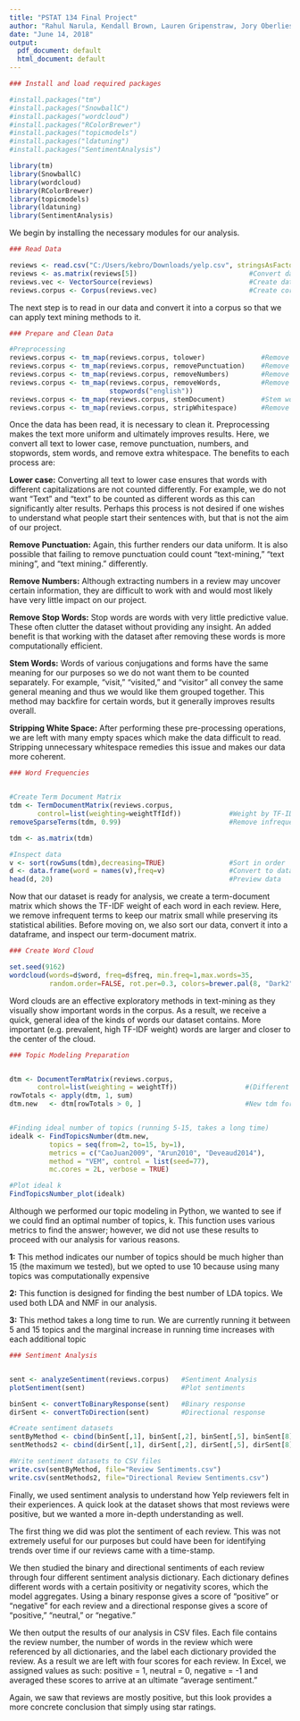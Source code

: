 ---
title: "PSTAT 134 Final Project"
author: "Rahul Narula, Kendall Brown, Lauren Gripenstraw, Jory Oberlies"
date: "June 14, 2018"
output:
  pdf_document: default
  html_document: default
---
  


```{r, , warning=FALSE, message=FALSE}
### Install and load required packages

#install.packages("tm")
#install.packages("SnowballC")
#install.packages("wordcloud")
#install.packages("RColorBrewer")
#install.packages("topicmodels")
#install.packages("ldatuning")
#install.packages("SentimentAnalysis")

library(tm)
library(SnowballC)
library(wordcloud)
library(RColorBrewer)
library(topicmodels)
library(ldatuning)
library(SentimentAnalysis)
```

We begin by installing the necessary modules for our analysis.


```{r}
### Read Data

reviews <- read.csv("C:/Users/kebro/Downloads/yelp.csv", stringsAsFactors = F)       #Read dataset
reviews <- as.matrix(reviews[5])                            #Convert data to matrix
reviews.vec <- VectorSource(reviews)                        #Create data vector
reviews.corpus <- Corpus(reviews.vec)                       #Create corpus
```

The next step is to read in our data and convert it into a corpus so that we can apply text mining methods to it.


```{r}
### Prepare and Clean Data

#Preprocessing
reviews.corpus <- tm_map(reviews.corpus, tolower)              #Remove capital letters
reviews.corpus <- tm_map(reviews.corpus, removePunctuation)    #Remove punctuation
reviews.corpus <- tm_map(reviews.corpus, removeNumbers)        #Remove numbers
reviews.corpus <- tm_map(reviews.corpus, removeWords,          #Remove stopwords
                         stopwords("english"))     
reviews.corpus <- tm_map(reviews.corpus, stemDocument)         #Stem words
reviews.corpus <- tm_map(reviews.corpus, stripWhitespace)      #Remove whitespace
```

Once the data has been read, it is necessary to clean it. Preprocessing makes the text more uniform and ultimately improves results. Here, we convert all text to lower case, remove punctuation, numbers, and stopwords, stem words, and remove extra whitespace. The benefits to each process are:

**Lower case:** Converting all text to lower case ensures that words with different capitalizations are not counted differently. For example, we do not want "Text" and "text" to be counted as different words as this can significantly alter results. Perhaps this process is not desired if one wishes to understand what people start their sentences with, but that is not the aim of our project.

**Remove Punctuation:** Again, this further renders our data uniform. It is also possible that failing to remove punctuation could count "text-mining," "text mining", and "text mining." differently.

**Remove Numbers:** Although extracting numbers in a review may uncover certain information, they are difficult to work with and would most likely have very little impact on our project.

**Remove Stop Words:** Stop words are words with very little predictive value. These often clutter the dataset without providing any insight. An added benefit is that working with the dataset after removing these words is more computationally efficient.

**Stem Words:** Words of various conjugations and forms have the same meaning for our purposes so we do not want them to be counted separately. For example, "visit," "visited," and "visitor" all convey the same general meaning and thus we would like them grouped together. This method may backfire for certain words, but it generally improves results overall.

**Stripping White Space:** After performing these pre-processing operations, we are left with many empty spaces which make the data difficult to read. Stripping unnecessary whitespace remedies this issue and makes our data more coherent.


```{r}
### Word Frequencies


#Create Term Document Matrix
tdm <- TermDocumentMatrix(reviews.corpus,
       control=list(weighting=weightTfIdf))            #Weight by TF-IDF
removeSparseTerms(tdm, 0.99)                           #Remove infrequent terms

tdm <- as.matrix(tdm)

#Inspect data
v <- sort(rowSums(tdm),decreasing=TRUE)                #Sort in order
d <- data.frame(word = names(v),freq=v)                #Convert to dataframe
head(d, 20)                                            #Preview data
```

Now that our dataset is ready for analysis, we create a term-document matrix which shows the TF-IDF weight of each word in each review. Here, we remove infrequent terms to keep our matrix small while preserving its statistical abilities. Before moving on, we also sort our data, convert it into a dataframe, and inspect our term-document matrix.


```{r}
### Create Word Cloud

set.seed(9162)
wordcloud(words=d$word, freq=d$freq, min.freq=1,max.words=35, 
          random.order=FALSE, rot.per=0.3, colors=brewer.pal(8, "Dark2"))
```

Word clouds are an effective exploratory methods in text-mining as they visually show important words in the corpus. As a result, we receive a quick, general idea of the kinds of words our dataset contains. More important (e.g. prevalent, high TF-IDF weight) words are larger and closer to the center of the cloud.


```{r}
### Topic Modeling Preparation


dtm <- DocumentTermMatrix(reviews.corpus, 
       control=list(weighting = weightTf))                 #(Different than preivous tdm)
rowTotals <- apply(dtm, 1, sum)
dtm.new   <- dtm[rowTotals > 0, ]                          #New tdm for LDA


#Finding ideal number of topics (running 5-15, takes a long time)
idealk <- FindTopicsNumber(dtm.new, 
          topics = seq(from=2, to=15, by=1),
          metrics = c("CaoJuan2009", "Arun2010", "Deveaud2014"),
          method = "VEM", control = list(seed=77), 
          mc.cores = 2L, verbose = TRUE)

#Plot ideal k
FindTopicsNumber_plot(idealk)
```

Although we performed our topic modeling in Python, we wanted to see if we could find an optimal number of topics, k. This function uses various metrics to find the answer; however, we did not use these results to proceed with our analysis for various reasons. 

**1:** This method indicates our number of topics should be much higher than 15 (the maximum we tested), but we opted to use 10 because using many topics was computationally expensive

**2:** This function is designed for finding the best number of LDA topics. We used both LDA and NMF in our analysis.

**3:** This method takes a long time to run. We are currently running it between 5 and 15 topics and the marginal increase in running time increases with each additional topic


```{r}
### Sentiment Analysis


sent <- analyzeSentiment(reviews.corpus)   #Sentiment Analysis
plotSentiment(sent)                        #Plot sentiments

binSent <- convertToBinaryResponse(sent)   #Binary response
dirSent <- convertToDirection(sent)        #Directional response

#Create sentiment datasets
sentByMethod <- cbind(binSent[,1], binSent[,2], binSent[,5], binSent[8], binSent[,12])
sentMethods2 <- cbind(dirSent[,1], dirSent[,2], dirSent[,5], dirSent[8], dirSent[,12])

#Write sentiment datasets to CSV files
write.csv(sentByMethod, file="Review Sentiments.csv")
write.csv(sentMethods2, file="Directional Review Sentiments.csv")
```

Finally, we used sentiment analysis to understand how Yelp reviewers felt in their experiences. A quick look at the dataset shows that most reviews were positive, but we wanted a more in-depth understanding as well.

The first thing we did was plot the sentiment of each review. This was not extremely useful for our purposes but could have been for identifying trends over time if our reviews came with a time-stamp.

We then studied the binary and directional sentiments of each review through four different sentiment analysis dictionary. Each dictionary defines different words with a certain positivity or negativity scores, which the model aggregates. Using a binary response gives a score of "positive" or "negative" for each review and a directional response gives a score of "positive," "neutral," or "negative."

We then output the results of our analysis in CSV files. Each file contains the review number, the number of words in the review which were referenced by all dictionaries, and the label each dictionary provided the review. As a result we are left with four scores for each review. In Excel, we assigned values as such: positive = 1, neutral = 0, negative = -1 and averaged these scores to arrive at an ultimate "average sentiment."

Again, we saw that reviews are mostly positive, but this look provides a more concrete conclusion that simply using star ratings.
